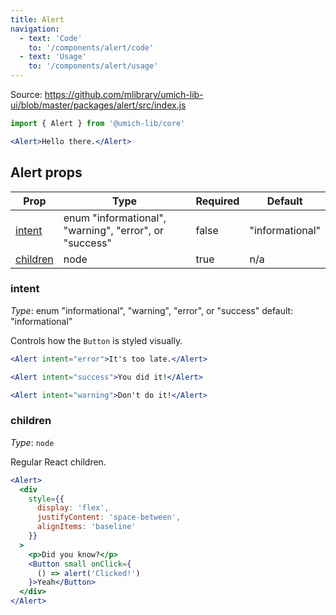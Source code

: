 ```yaml
---
title: Alert
navigation:
  - text: 'Code'
    to: '/components/alert/code'
  - text: 'Usage'
    to: '/components/alert/usage'
---
```



Source: https://github.com/mlibrary/umich-lib-ui/blob/master/packages/alert/src/index.js

```js
import { Alert } from '@umich-lib/core'
```

```jsx live=true
<Alert>Hello there.</Alert>
```

## Alert props

|Prop|Type|Required|Default|
|----|----|--------|-------|
|[intent](#intent)|enum "informational", "warning", "error", or "success"|false|"informational"|
|[children](#children)|node|true|n/a|

### intent

*Type*: enum "informational", "warning", "error", or "success" default: "informational"

Controls how the `Button` is styled visually.

```jsx live=true
<Alert intent="error">It's too late.</Alert>
```
```jsx live=true
<Alert intent="success">You did it!</Alert>
```
```jsx live=true
<Alert intent="warning">Don't do it!</Alert>
```

### children

*Type*: `node`

Regular React children.

```jsx live=true
<Alert>
  <div 
    style={{
      display: 'flex',
      justifyContent: 'space-between',
      alignItems: 'baseline'
    }}
  >
    <p>Did you know?</p>
    <Button small onClick={
      () => alert('Clicked!')
    }>Yeah</Button>
  </div>
</Alert>
```
